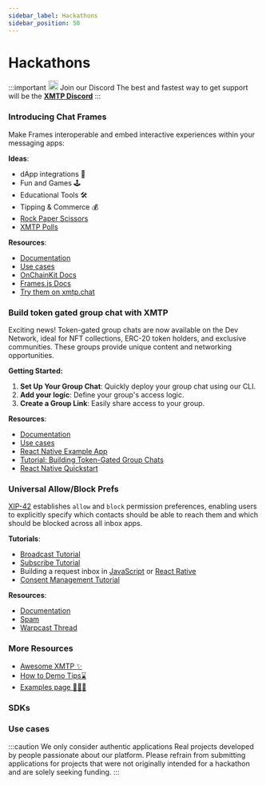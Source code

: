 ```yaml
---
sidebar_label: Hackathons
sidebar_position: 50
---
```


# Hackathons

<div class="discord">

:::important <img src="/img/discord.svg" width="20"/> Join our Discord
The best and fastest way to get support will be the [**XMTP Discord**](https://discord.com/invite/xmtp)
:::

</div>

### Introducing Chat Frames

Make Frames interoperable and embed interactive experiences within your messaging apps:

**Ideas**:

- dApp integrations 🔌
- Fun and Games 🕹️
- Educational Tools 🛠
- Tipping & Commerce 💰
- [Rock Paper Scissors](https://github.com/Unshut-Labs/xmtp-frame-rock-paper-scissors)
- [XMTP Polls](https://github.com/xmtp-labs/fc-polls)

**Resources**:

- [Documentation](/docs/build/frames)
- [Use cases](/docs/use-cases/frames)
- [OnChainKit Docs](https://onchainkit.xyz/xmtp/introduction)
- [Frames.js Docs](https://framesjs.org/reference/js/xmtp)
- [Try them on xmtp.chat](https://xmtp.chat/)

### Build token gated group chat with XMTP

Exciting news! Token-gated group chats are now available on the Dev Network, ideal for NFT collections, ERC-20 token holders, and exclusive communities. These groups provide unique content and networking opportunities.

**Getting Started:**

1. **Set Up Your Group Chat**: Quickly deploy your group chat using our CLI.
2. **Add your logic**: Define your group's access logic.
3. **Create a Group Link**: Easily share access to your group.

**Resources**:

- [Documentation](/docs/build/group-chat)
- [Use cases](/docs/use-cases/groups)
- [React Native Example App](https://github.com/xmtp-labs/xmtp-inbox-mobile)
- [Tutorial: Building Token-Gated Group Chats](/docs/tutorials/token-gated-group-chat)
- [React Native Quickstart](https://github.com/fabriguespe/xmtp-rn-quickstart)

### Universal Allow/Block Prefs

[XIP-42](https://community.xmtp.org/t/xip-42-universal-allow-and-block-preferences/544) establishes `allow` and `block` permission preferences, enabling users to explicitly specify which contacts should be able to reach them and which should be blocked across all inbox apps.

**Tutorials**:

- [Broadcast Tutorial](/docs/tutorials/portable-consent/broadcast)
- [Subscribe Tutorial](/docs/tutorials/portable-consent/subscribe)
- Building a request inbox in [JavaScript](/docs/tutorials/portable-consent/request-inbox) or [React Rative](/docs/tutorials/portable-consent/request-inbox-rn)
- [Consent Management Tutorial](https://github.com/fabriguespe/xmtp-ppp-consent-management)

**Resources**:

- [Documentation](/docs/build/user-consent)
- [Spam](/docs/build/spam)
- [Warpcast Thread](https://warpcast.com/0xdesigner/0x52fa0e7d)

### More Resources

- [Awesome XMTP ✨](https://github.com/xmtp/awesome-xmtp)
- [How to Demo Tips⌛️](/how-to-demo)
- [Examples page 👨🏼‍💻](/docs/build/get-started/examples)

### SDKs


<SDKs />

### Use cases


<Usecases />


<Bots />

:::caution We only consider authentic applications
Real projects developed by people passionate about our platform. Please refrain from submitting applications for projects that were not originally intended for a hackathon and are solely seeking funding.
:::

